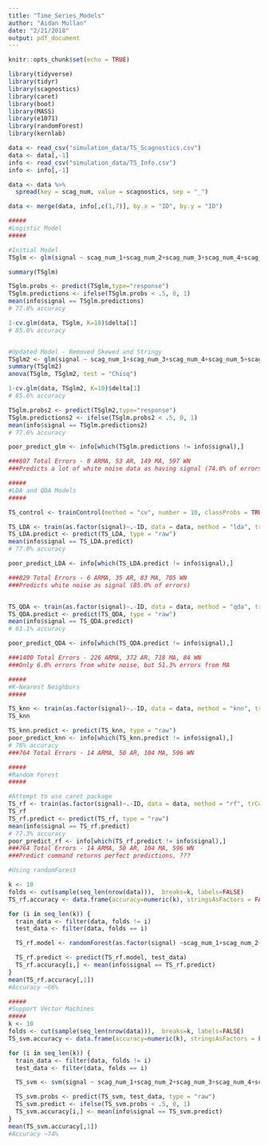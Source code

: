 ```yaml
---
title: "Time_Series_Models"
author: "Aidan Mullan"
date: "2/21/2018"
output: pdf_document
---
```


```r
knitr::opts_chunk$set(echo = TRUE)
```

```r
library(tidyverse)
library(tidyr)
library(scagnostics)
library(caret)
library(boot)
library(MASS)
library(e1071)
library(randomForest)
library(kernlab)
```

```r
data <- read_csv("simulation_data/TS_Scagnostics.csv")
data <- data[,-1]
info <- read_csv("simulation_data/TS_Info.csv")
info <- info[,-1]

data <- data %>%
  spread(key = scag_num, value = scagnostics, sep = "_")

data <- merge(data, info[,c(1,7)], by.x = "ID", by.y = "ID")

```

```r
#####
#Logistic Model
#####

#Initial Model
TSglm <- glm(signal ~ scag_num_1+scag_num_2+scag_num_3+scag_num_4+scag_num_5+scag_num_6+scag_num_7+scag_num_8+scag_num_9, data = data, family = "binomial")

summary(TSglm)

TSglm.probs <- predict(TSglm,type="response")
TSglm.predictions <- ifelse(TSglm.probs < .5, 0, 1)
mean(info$signal == TSglm.predictions)
# 77.8% accuracy

1-cv.glm(data, TSglm, K=10)$delta[1]
# 85.6% accuracy


#Updated Model - Removed Skewed and Stringy
TSglm2 <- glm(signal ~ scag_num_1+scag_num_3+scag_num_4+scag_num_5+scag_num_6+scag_num_7+scag_num_9, data = data, family = "binomial")
summary(TSglm2)
anova(TSglm, TSglm2, test = "Chisq")

1-cv.glm(data, TSglm2, K=10)$delta[1]
# 85.6% accuracy

TSglm.probs2 <- predict(TSglm2,type="response")
TSglm.predictions2 <- ifelse(TSglm.probs2 < .5, 0, 1)
mean(info$signal == TSglm.predictions2)
# 77.6% accuracy

poor_predict_glm <- info[which(TSglm.predictions != info$signal),]

###807 Total Errors - 8 ARMA, 53 AR, 149 MA, 597 WN 
###Predicts a lot of white noise data as having signal (74.0% of errors)
```

```r
#####
#LDA and QDA Models
#####

TS_control <- trainControl(method = "cv", number = 10, classProbs = TRUE)

TS_LDA <- train(as.factor(signal)~.-ID, data = data, method = "lda", trControl = TS_control)
TS_LDA.predict <- predict(TS_LDA, type = "raw")
mean(info$signal == TS_LDA.predict)
# 77.0% accuracy

poor_predict_LDA <- info[which(TS_LDA.predict != info$signal),]

###829 Total Errors - 6 ARMA, 35 AR, 83 MA, 705 WN
###Predicts white noise as signal (85.0% of errors)


TS_QDA <- train(as.factor(signal)~.-ID, data = data, method = "qda", trControl = TS_control)
TS_QDA.predict <- predict(TS_QDA, type = "raw")
mean(info$signal == TS_QDA.predict)
# 61.1% accuracy

poor_predict_QDA <- info[which(TS_QDA.predict != info$signal),]

###1400 Total Errors - 226 ARMA, 372 AR, 718 MA, 84 WN
###Only 6.0% errors from white noise, but 51.3% errors from MA
```

```r
#####
#K-Nearest Neighbors
#####

TS_knn <- train(as.factor(signal)~.-ID, data = data, method = "knn", trControl = TS_control, tuneGrid = expand.grid(k = 1:25), metric = "Accuracy")
TS_knn

TS_knn.predict <- predict(TS_knn, type = "raw")
poor_predict_knn <- info[which(TS_knn.predict != info$signal),]
# 76% accuracy
###764 Total Errors - 14 ARMA, 50 AR, 104 MA, 596 WN
```

```r
#####
#Random Forest
#####

#Attempt to use caret package
TS_rf <- train(as.factor(signal)~.-ID, data = data, method = "rf", trControl = TS_control, metric = "Accuracy", tuneGrid = expand.grid(mtry = 1:9))
TS_rf
TS_rf.predict <- predict(TS_rf, type = "raw")
mean(info$signal == TS_rf.predict)
# 77.3% accuracy
poor_predict_rf <- info[which(TS_rf.predict != info$signal),]
###764 Total Errors - 14 ARMA, 50 AR, 104 MA, 596 WN
###Predict command returns perfect predictions, ???

#Using randomForest

k <- 10
folds <- cut(sample(seq_len(nrow(data))),  breaks=k, labels=FALSE) 
TS_rf.accuracy <- data.frame(accuracy=numeric(k), stringsAsFactors = FALSE)

for (i in seq_len(k)) {
  train_data <- filter(data, folds != i) 
  test_data <- filter(data, folds == i)

  TS_rf.model <- randomForest(as.factor(signal) ~scag_num_1+scag_num_2+scag_num_3+scag_num_4+scag_num_5+scag_num_6+scag_num_7+scag_num_8+scag_num_9, data = train_data, ntree=100, importance =T)

  TS_rf.predict <- predict(TS_rf.model, test_data)
  TS_rf.accuracy[i,] <- mean(info$signal == TS_rf.predict)
}
mean(TS_rf.accuracy[,1])
#Accuracy ~66%
```

```r
#####
#Support Vector Machines
#####
k <- 10
folds <- cut(sample(seq_len(nrow(data))),  breaks=k, labels=FALSE) 
TS_svm.accuracy <- data.frame(accuracy=numeric(k), stringsAsFactors = FALSE)

for (i in seq_len(k)) {
  train_data <- filter(data, folds != i) 
  test_data <- filter(data, folds == i)

  TS_svm <- svm(signal ~ scag_num_1+scag_num_2+scag_num_3+scag_num_4+scag_num_5+scag_num_6+scag_num_7+scag_num_8+scag_num_9, data = train_data)

  TS_svm.probs <- predict(TS_svm, test_data, type = "raw")
  TS_svm.predict <- ifelse(TS_svm.probs < .5, 0, 1)
  TS_svm.accuracy[i,] <- mean(info$signal == TS_svm.predict)
}
mean(TS_svm.accuracy[,1])
#Accuracy ~74%
```





